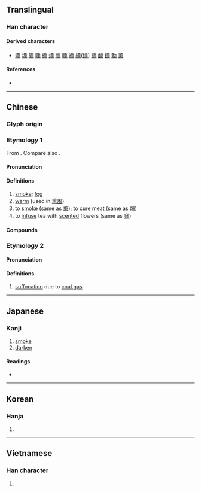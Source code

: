 {{also|燻|爋|薰}}
{{character info}}
==Translingual==

===Han character===
{{Han char|rn=86|rad=火|as=10|sn=14|four=20331|canj=HGF}}

====Derived characters====
* [[嚑]] [[壎]] [[獯]] [[曛]] [[櫄]] [[燻]] [[臐]] [[矄]] [[䙧]] [[纁]]([[𫄸]]) [[䗼]] [[醺]] [[鑂]] [[勳]] [[薰]]

====References====
* {{Han ref|kx=0679.170|dkj=19300|dj=1091.030|hdz=32226.100|uh=718F|ud=29071|bh=E2C0|bd=58048}}

----

==Chinese==
{{zh-forms|alt=*燻,爋,𤑕,*煇}}

===Glyph origin===
{{Han etym}}

===Etymology 1===
From {{inh|zh|sit-pro|*kəw-n/t||smoke}}. Compare also {{och-l|葷|smelling vegetables}}.

====Pronunciation====
{{zh-pron
|m=xūn
|c=fan1
|h=gd=hiun1
|md=hŏng
|mn=qz,tw,xm,zz:hun
|mn-t=hung1/hang1
|mn-t_note=hung1 - Chaozhou, Shantou, Chenghai; hang1 - Jieyang, Pontianak
|mc=y
|oc=y
|ma=Zh-xun.ogg
|cat=n,v
}}

====Definitions====
{{zh-hanzi}}

# [[smoke]]; [[fog]]
# [[warm]] (used in [[熏風]])
# to [[smoke]] (same as [[薰]]); to [[cure]] meat (same as [[燻]])
# to [[infuse]] tea with [[scented]] flowers (same as [[窨]])

====Compounds====
{{zh-der|熏風|熏肉|熏制|熏烤|熏蒸|熏染|熏陶|三浴三熏|三熏三沐|熏沐|氣焰熏天|熏草紙|熏籠|熏習|眾口熏天|氣勢熏灼|熏製|熏熏|熏烝|熏天|熏人|熏腐|煙熏火燎|熏鑪|熏香|錦熏籠}}

===Etymology 2===

====Pronunciation====
{{zh-pron
|m=xùn
|c=fan3
|mc=
|oc=
|cat=
}}

====Definitions====
{{zh-hanzi}}

# [[suffocation]] due to [[coal gas]]

----

==Japanese==

===Kanji===
{{ja-kanji|grade=|rs=火10}}

# [[smoke]]
# [[darken]]

====Readings====
* {{ja-readings|on=[[くん]] (kun)|kun=[[ふすべる]] (fusuberu), [[くすべる]] (kusuberu)}}

----

==Korean==

===Hanja===
{{ko-hanja|hangeul=훈|eumhun=|rv=hun|mr=hun|y=hwun}}

# {{rfdef|ko|sort=火10}}

----

==Vietnamese==

===Han character===
{{vi-readings|reading=hun, huân|rs=火10}}

# {{rfdef|vi|sort=火10}}
